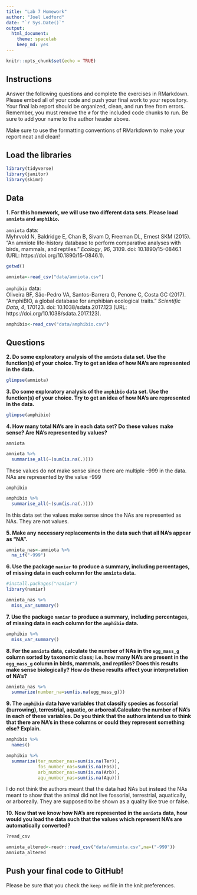 ```yaml
---
title: "Lab 7 Homework"
author: "Joel Ledford"
date: "`r Sys.Date()`"
output:
  html_document: 
    theme: spacelab
    keep_md: yes
---
```


```r
knitr::opts_chunk$set(echo = TRUE)
```

## Instructions
Answer the following questions and complete the exercises in RMarkdown. Please embed all of your code and push your final work to your repository. Your final lab report should be organized, clean, and run free from errors. Remember, you must remove the `#` for the included code chunks to run. Be sure to add your name to the author header above.  

Make sure to use the formatting conventions of RMarkdown to make your report neat and clean!  

## Load the libraries
```r
library(tidyverse)
library(janitor)
library(skimr)
``` 

## Data
**1. For this homework, we will use two different data sets. Please load `amniota` and `amphibio`.**  

`amniota` data:  
Myhrvold N, Baldridge E, Chan B, Sivam D, Freeman DL, Ernest SKM (2015). “An amniote life-history
database to perform comparative analyses with birds, mammals, and reptiles.” _Ecology_, *96*, 3109.
doi: 10.1890/15-0846.1 (URL: https://doi.org/10.1890/15-0846.1).
```r
getwd()
```

```r
amniota<-read_csv("data/amniota.csv")
```


`amphibio` data:  
Oliveira BF, São-Pedro VA, Santos-Barrera G, Penone C, Costa GC (2017). “AmphiBIO, a global database
for amphibian ecological traits.” _Scientific Data_, *4*, 170123. doi: 10.1038/sdata.2017.123 (URL:
https://doi.org/10.1038/sdata.2017.123).
```r
amphibio<-read_csv("data/amphibio.csv")
```

## Questions  
**2. Do some exploratory analysis of the `amniota` data set. Use the function(s) of your choice. Try to get an idea of how NA's are represented in the data.**  
```r
glimpse(amniota)
```

**3. Do some exploratory analysis of the `amphibio` data set. Use the function(s) of your choice. Try to get an idea of how NA's are represented in the data.**  
```r
glimpse(amphibio)
```

**4. How many total NA's are in each data set? Do these values make sense? Are NA's represented by values?**   

`amniota`  
```r
amniota %>% 
  summarise_all(~(sum(is.na(.))))
```


These values do not make sense since there are multiple -999 in the data. NAs are represented by the value -999


`amphibio`  
```r
amphibio %>% 
  summarise_all(~(sum(is.na(.))))
```


In this data set the values make sense since the NAs are represented as NAs. They are not values.



**5. Make any necessary replacements in the data such that all NA's appear as "NA".**   
```r
amniota_nas<-amniota %>% 
  na_if("-999")
```

**6. Use the package `naniar` to produce a summary, including percentages, of missing data in each column for the `amniota` data.** 

```r
#install.packages("naniar")
library(naniar)
```

```r
amniota_nas %>% 
  miss_var_summary()
```

**7. Use the package `naniar` to produce a summary, including percentages, of missing data in each column for the `amphibio` data.**
```r
amphibio %>% 
  miss_var_summary()
```

**8. For the `amniota` data, calculate the number of NAs in the `egg_mass_g` column sorted by taxonomic class; i.e. how many NA's are present in the `egg_mass_g` column in birds, mammals, and reptiles? Does this results make sense biologically? How do these results affect your interpretation of NA's?**  
```r
amniota_nas %>% 
  summarize(number_na=sum(is.na(egg_mass_g)))
```

**9. The `amphibio` data have variables that classify species as fossorial (burrowing), terrestrial, aquatic, or arboreal.Calculate the number of NA's in each of these variables. Do you think that the authors intend us to think that there are NA's in these columns or could they represent something else? Explain.**
```r
amphibio %>% 
  names()
```


```r
amphibio %>% 
  summarize(ter_number_nas=sum(is.na(Ter)),
            fos_number_nas=sum(is.na(Fos)),
            arb_number_nas=sum(is.na(Arb)),
            aqu_number_nas=sum(is.na(Aqu)))
```


I do not think the authors meant that the data had NAs but instead the NAs meant to show that the animal did not live fossorial, terrestrial, aquatically, or arboreally. They are supposed to be shown as a quality like true or false.


**10. Now that we know how NA's are represented in the `amniota` data, how would you load the data such that the values which represent NA's are automatically converted?**
```r
?read_csv
```

```r
amniota_altered<-readr::read_csv("data/amniota.csv",na=("-999"))
amniota_altered
```

## Push your final code to GitHub!
Please be sure that you check the `keep md` file in the knit preferences.  